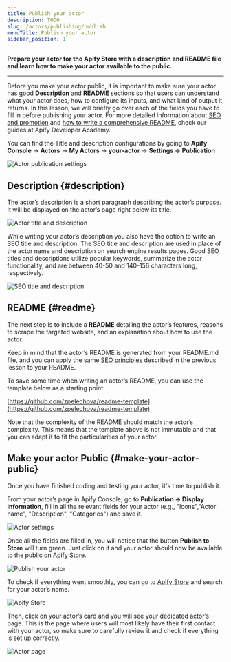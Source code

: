 ```yaml
---
title: Publish your actor
description: TODO
slug: /actors/publishing/publish
menuTitle: Publish your actor
sidebar_position: 1
---
```



**Prepare your actor for the Apify Store with a description and README file and learn how to make your actor available to the public.**

---

Before you make your actor public, it is important to make sure your actor has good **Description** and **README** sections so that users can understand what your actor does, how to configure its inputs, and what kind of output it returns. In this lesson, we will briefly go over each of the fields you have to fill in before publishing your actor. For more detailed information about [SEO and promotion](/academy/get-most-of-actors/seo-and-promotion) and [how to write a comprehensive README](/academy/get-most-of-actors/actor-readme), check our guides at Apify Developer Academy.

You can find the Title and description configurations by going to **Apify Console** → **Actors** → **My Actors** → **your-actor** → **Settings → Publication**

![Actor publication settings](./images/actor-publication-settings.webp)

## Description {#description}

The actor’s description is a short paragraph describing the actor’s purpose. It will be displayed on the actor’s page right below its title.

![Actor title and description](./images/actor-title-description.webp)

While writing your actor’s description you also have the option to write an SEO title and description. The SEO title and description are used in place of the actor name and description on search engine results pages. Good SEO titles and descriptions utilize popular keywords, summarize the actor functionality, and are between 40-50 and 140-156 characters long, respectively.

![SEO title and description](./images/actor-SEO.webp)

## README {#readme}

The next step is to include a **README** detailing the actor’s features, reasons to scrape the targeted website, and an explanation about how to use the actor.

Keep in mind that the actor’s README is generated from your README.md file, and you can apply the same [SEO principles](/academy/get-most-of-actors/seo-and-promotion) described in the previous lesson to your README.

To save some time when writing an actor’s README, you can use the template below as a starting point:

[https://github.com/zpelechova/readme-template](https://github.com/zpelechova/readme-template)

Note that the complexity of the README should match the actor’s complexity. This means that the template above is not immutable and that you can adapt it to fit the particularities of your actor.

## Make your actor Public {#make-your-actor-public}

Once you have finished coding and testing your actor, it's time to publish it.

From your actor’s page in Apify Console, go to **Publication → Display information**, fill in all the relevant fields for your actor (e.g., "Icons","Actor name", "Description", "Categories") and save it.

![Actor settings](./images/actor-display-information.webp)

Once all the fields are filled in, you will notice that the button **Publish to Store** will turn green. Just click on it and your actor should now be available to the public on Apify Store.

![Publish your actor](./images/publish-actor-to-store.webp)

To check if everything went smoothly, you can go to [Apify Store](https://apify.com/store) and search for your actor’s name.

![Apify Store](./images/Apify-Store.webp)

Then, click on your actor’s card and you will see your dedicated actor’s page. This is the page where users will most likely have their first contact with your actor, so make sure to carefully review it and check if everything is set up correctly.

![Actor page](./images/actor-page.webp)
